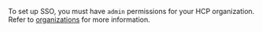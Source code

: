 To set up SSO, you must have `admin` permissions for your HCP organization. Refer to [organizations](/hcp/docs/hcp/admin/orgs) for more information.